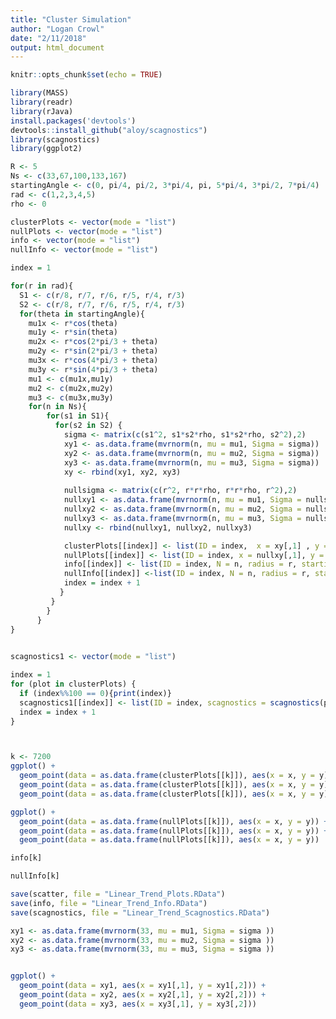 ```yaml
---
title: "Cluster Simulation"
author: "Logan Crowl"
date: "2/11/2018"
output: html_document
---
```


```r
knitr::opts_chunk$set(echo = TRUE)
```

```r
library(MASS)
library(readr)
library(rJava)
install.packages('devtools')
devtools::install_github("aloy/scagnostics")
library(scagnostics)
library(ggplot2)

```


```r
R <- 5 
Ns <- c(33,67,100,133,167)
startingAngle <- c(0, pi/4, pi/2, 3*pi/4, pi, 5*pi/4, 3*pi/2, 7*pi/4)
rad <- c(1,2,3,4,5)
rho <- 0

clusterPlots <- vector(mode = "list")
nullPlots <- vector(mode = "list")
info <- vector(mode = "list")
nullInfo <- vector(mode = "list")

index = 1

for(r in rad){
  S1 <- c(r/8, r/7, r/6, r/5, r/4, r/3)
  S2 <- c(r/8, r/7, r/6, r/5, r/4, r/3)
  for(theta in startingAngle){
    mu1x <- r*cos(theta)
    mu1y <- r*sin(theta)
    mu2x <- r*cos(2*pi/3 + theta) 
    mu2y <- r*sin(2*pi/3 + theta)
    mu3x <- r*cos(4*pi/3 + theta)
    mu3y <- r*sin(4*pi/3 + theta)
    mu1 <- c(mu1x,mu1y)
    mu2 <- c(mu2x,mu2y)
    mu3 <- c(mu3x,mu3y)
    for(n in Ns){
        for(s1 in S1){
          for(s2 in S2) {
            sigma <- matrix(c(s1^2, s1*s2*rho, s1*s2*rho, s2^2),2)
            xy1 <- as.data.frame(mvrnorm(n, mu = mu1, Sigma = sigma))
            xy2 <- as.data.frame(mvrnorm(n, mu = mu2, Sigma = sigma))
            xy3 <- as.data.frame(mvrnorm(n, mu = mu3, Sigma = sigma))
            xy <- rbind(xy1, xy2, xy3)
            
            nullsigma <- matrix(c(r^2, r*r*rho, r*r*rho, r^2),2)
            nullxy1 <- as.data.frame(mvrnorm(n, mu = mu1, Sigma = nullsigma))
            nullxy2 <- as.data.frame(mvrnorm(n, mu = mu2, Sigma = nullsigma))
            nullxy3 <- as.data.frame(mvrnorm(n, mu = mu3, Sigma = nullsigma))
            nullxy <- rbind(nullxy1, nullxy2, nullxy3)

            clusterPlots[[index]] <- list(ID = index,  x = xy[,1] , y = xy[,2])
            nullPlots[[index]] <- list(ID = index, x = nullxy[,1], y = nullxy[,2])
            info[[index]] <- list(ID = index, N = n, radius = r, startingAngle = theta,  sd1 = s1, sd2 = s2)
            nullInfo[[index]] <-list(ID = index, N = n, radius = r, startingAngle = theta,  sd1 = r, sd2 = r)
            index = index + 1
           }
         }
        }
      }
}
  

```


```r
scagnostics1 <- vector(mode = "list")

index = 1
for (plot in clusterPlots) {
  if (index%%100 == 0){print(index)}
  scagnostics1[[index]] <- list(ID = index, scagnostics = scagnostics(plot$x, plot$y)$s)
  index = index + 1
}



k <- 7200
ggplot() +
  geom_point(data = as.data.frame(clusterPlots[[k]]), aes(x = x, y = y)) + 
  geom_point(data = as.data.frame(clusterPlots[[k]]), aes(x = x, y = y)) + 
  geom_point(data = as.data.frame(clusterPlots[[k]]), aes(x = x, y = y))

ggplot() +
  geom_point(data = as.data.frame(nullPlots[[k]]), aes(x = x, y = y)) + 
  geom_point(data = as.data.frame(nullPlots[[k]]), aes(x = x, y = y)) + 
  geom_point(data = as.data.frame(nullPlots[[k]]), aes(x = x, y = y))

info[k]

nullInfo[k]

save(scatter, file = "Linear_Trend_Plots.RData")
save(info, file = "Linear_Trend_Info.RData")
save(scagnostics, file = "Linear_Trend_Scagnostics.RData")

```

```r
xy1 <- as.data.frame(mvrnorm(33, mu = mu1, Sigma = sigma ))
xy2 <- as.data.frame(mvrnorm(33, mu = mu2, Sigma = sigma ))
xy3 <- as.data.frame(mvrnorm(33, mu = mu3, Sigma = sigma ))


ggplot() +
  geom_point(data = xy1, aes(x = xy1[,1], y = xy1[,2])) + 
  geom_point(data = xy2, aes(x = xy2[,1], y = xy2[,2])) + 
  geom_point(data = xy3, aes(x = xy3[,1], y = xy3[,2]))
```